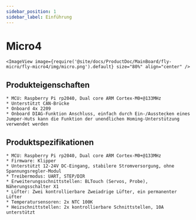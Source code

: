 ```yaml
---
sidebar_position: 1
sidebar_label: Einführung
---
```



# Micro4

    <ImageView image={require('@site/docs/ProductDoc/MainBoard/fly-micro/fly-micro4/img/micro.png').default} size="80%" align="center" />

## Produkteigenschaften

    * MCU: Raspberry Pi rp2040, Dual core ARM Cortex-M0+@133MHz
    * Unterstützt CAN-Brücke
    * Onboard 4x 2209
    * Onboard DIAG-Funktion Anschluss, einfach durch Ein-/Ausstecken eines Jumper-Huts kann die Funktion der unendlichen Homing-Unterstützung verwendet werden

## Produktspezifikationen

    * MCU: Raspberry Pi rp2040, Dual core ARM Cortex-M0+@133MHz
    * Firmware: Klipper
    * Unterstützt 12-24V DC-Eingang, stabilere Stromversorgung, ohne Spannungsregler-Modul
    * Treibermodus: UART, STEP/DIR
    * Erweiterungsschnittstellen: BLTouch (Servos, Probe), Näherungsschalter X1
    * Lüfter: Zwei kontrollierbare Zweiadrige Lüfter, ein permanenter Lüfter
    * Temperatursensoren: 2x NTC 100K
    * Heizschnittstellen: 2x kontrollierbare Schnittstellen, 10A unterstützt

